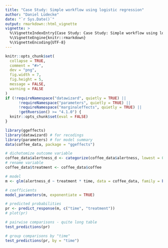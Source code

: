 ```yaml
---
title: "Case Study: Simple workflow using logistic regression"
author: "Daniel Lüdecke"
date: "`r Sys.Date()`"
output: rmarkdown::html_vignette
vignette: >
  %\VignetteIndexEntry{Case Study: Case Study: Simple workflow using logistic regression}
  %\VignetteEngine{knitr::rmarkdown}
  %\VignetteEncoding{UTF-8}
---
```


```r
knitr::opts_chunk$set(
  collapse = TRUE,
  comment = "#>",
  dev = "png",
  fig.width = 7,
  fig.height = 5,
  message = FALSE,
  warning = FALSE
)
if (!requireNamespace("datawizard", quietly = TRUE) ||
      !requireNamespace("parameters", quietly = TRUE) ||
      !requireNamespace("marginaleffects", quietly = TRUE) ||
      !getRversion() >= "4.1.0") {
  knitr::opts_chunk$set(eval = FALSE)
}
```

```r
library(ggeffects)
library(datawizard) # for recodings
library(parameters) # for model summary
data(coffee_data, package = "ggeffects")

# dichotomize outcome variable
coffee_data$alertness_d <- categorize(coffee_data$alertness, lowest = 0)
# rename variable
coffee_data$treatment <- coffee_data$coffee

# model
m <- glm(alertness_d ~ treatment * time, data = coffee_data, family = binomial())

# coefficients
model_parameters(m, exponentiate = TRUE)

# predicted probabilities
pr <- predict_response(m, c("time", "treatment"))
# plot(pr)

# pairwise comparisons - quite long table
test_predictions(pr)

# group comparisons by "time"
test_predictions(pr, by = "time")
```
